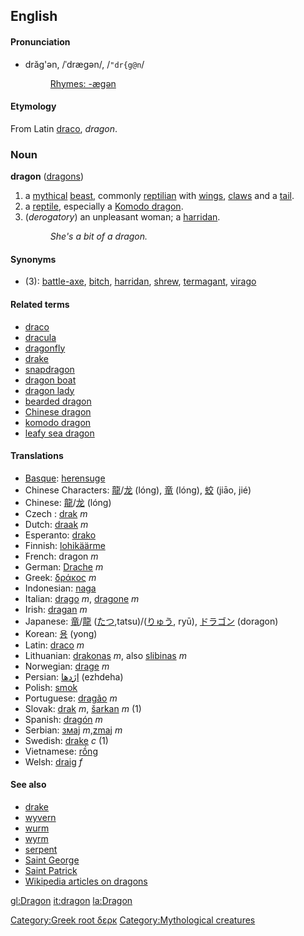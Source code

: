 {{wikipedia}}
==English==
====Pronunciation====
*drăg'ən, /ˈdrægən/, /<tt>"dr{g@n</tt>/
*:[[Rhymes:English:-ægən|Rhymes: -ægən]]

====Etymology====
From Latin [[draco]], ''dragon''.
===Noun===
[[Category:Greek root δερκ]]
[[Category:Mythological creatures]]
'''dragon''' ([[dragons]])

#a [[mythical]] [[beast]], commonly [[reptilian]] with [[wings]], [[claws]] and a [[tail]].
#a [[reptile]], especially a [[Komodo dragon]].
#(''derogatory'') an unpleasant woman; a [[harridan]].
#:''She's a bit of a dragon.''

====Synonyms====
*(3): [[battle-axe]], [[bitch]], [[harridan]], [[shrew]], [[termagant]], [[virago]]

====Related terms====
*[[draco]]
*[[dracula]]
*[[dragonfly]]
*[[drake]]
*[[snapdragon]]
*[[dragon boat]]
*[[dragon lady]]
*[[bearded dragon]]
*[[Chinese dragon]]
*[[komodo dragon]]
*[[leafy sea dragon]]

====Translations====
*[[Basque]]: [[herensuge]]
*Chinese Characters: [[龍]]/[[龙]] (lóng), [[竜]] (lóng), [[蛟]] (jiāo, jié)
*Chinese: [[龍]]/[[龙]] (lóng)
*Czech :  [[drak]] ''m''
*Dutch: [[draak]] ''m''
*Esperanto: [[drako]]
*Finnish: [[lohikäärme]]
*French: dragon ''m''
*German: [[Drache]] ''m''
*Greek: [[δράκος]] ''m''
*Indonesian: [[naga]]
*Italian: [[drago]] ''m'', [[dragone]] ''m''
*Irish: [[dragan]] ''m''
*Japanese: [[竜]]/[[龍]] ([[たつ]],tatsu)/([[りゅう]], ryū), [[ドラゴン]] (doragon)
*Korean: [[용]] (yong)
*Latin: [[draco]] ''m''
*Lithuanian: [[drakonas]] ''m'', also [[slibinas]] ''m''
*Norwegian: [[drage]] ''m''
*Persian: [[اژدها]] (ezhdeha)
*Polish: [[smok]]
*Portuguese: [[dragão]] ''m''
*Slovak: [[drak]] ''m'', [[šarkan]] ''m'' (1)
*Spanish: [[dragón]] ''m''
*Serbian:  [[змај]] ''m'',[[zmaj]] ''m''
*Swedish: [[drake]] ''c'' (1)
*Vietnamese: [[rồng]]
*Welsh: [[draig]] ''f''

====See also====
*[[drake]]
*[[wyvern]]
*[[wurm]]
*[[wyrm]]
*[[serpent]]
*[[Saint George]]
*[[Saint Patrick]]
*[[w:dragon|Wikipedia articles on dragons]]

[[gl:Dragon]]
[[it:dragon]]
[[la:Dragon]]